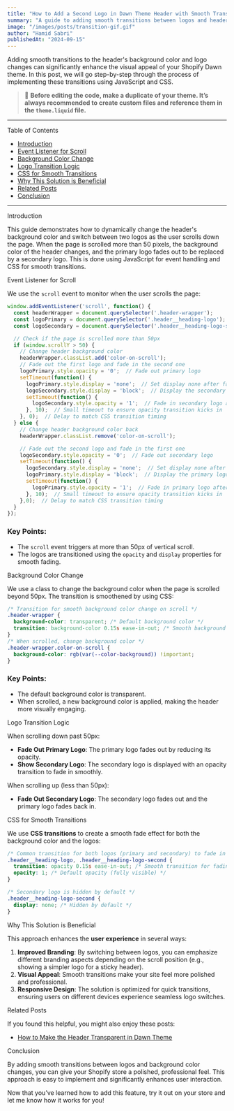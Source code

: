 ```yaml
---
title: "How to Add a Second Logo in Dawn Theme Header with Smooth Transitions"
summary: "A guide to adding smooth transitions between logos and header background color in Shopify's Dawn theme."
image: "/images/posts/transition-gif.gif"
author: "Hamid Sabri"
publishedAt: "2024-09-15"
---
```


Adding smooth transitions to the header's background color and logo changes can significantly enhance the visual appeal of your Shopify Dawn theme. In this post, we will go step-by-step through the process of implementing these transitions using JavaScript and CSS.

> 📘 **Before editing the code, make a duplicate of your theme. It’s always recommended to create custom files and reference them in the `theme.liquid` file.**

---

<HeadingWithId id="table-of-contents" as="h2">Table of Contents</HeadingWithId>

- [Introduction](#introduction)
- [Event Listener for Scroll](#event-listener-for-scroll)
- [Background Color Change](#background-color-change)
- [Logo Transition Logic](#logo-transition-logic)
- [CSS for Smooth Transitions](#css-for-smooth-transitions)
- [Why This Solution is Beneficial](#why-this-solution-is-beneficial)
- [Related Posts](#related-posts)
- [Conclusion](#conclusion)

---

<HeadingWithId id="introduction" as="h2">Introduction</HeadingWithId>

This guide demonstrates how to dynamically change the header's background color and switch between two logos as the user scrolls down the page. When the page is scrolled more than 50 pixels, the background color of the header changes, and the primary logo fades out to be replaced by a secondary logo. This is done using JavaScript for event handling and CSS for smooth transitions.

<HeadingWithId id="event-listener-for-scroll" as="h2">Event Listener for Scroll</HeadingWithId>

We use the `scroll` event to monitor when the user scrolls the page:

```javascript
window.addEventListener('scroll', function() {
  const headerWrapper = document.querySelector('.header-wrapper');
  const logoPrimary = document.querySelector('.header__heading-logo');
  const logoSecondary = document.querySelector('.header__heading-logo-second');

  // Check if the page is scrolled more than 50px
  if (window.scrollY > 50) {
    // Change header background color
    headerWrapper.classList.add('color-on-scroll');
    // Fade out the first logo and fade in the second one
    logoPrimary.style.opacity = '0';  // Fade out primary logo
    setTimeout(function() {
      logoPrimary.style.display = 'none';  // Set display none after fading out
      logoSecondary.style.display = 'block';  // Display the secondary logo
      setTimeout(function() {
        logoSecondary.style.opacity = '1';  // Fade in secondary logo after display change
      }, 10);  // Small timeout to ensure opacity transition kicks in
    }, 0);  // Delay to match CSS transition timing
  } else {
    // Change header background color back
    headerWrapper.classList.remove('color-on-scroll');

    // Fade out the second logo and fade in the first one
    logoSecondary.style.opacity = '0';  // Fade out secondary logo
    setTimeout(function() {
      logoSecondary.style.display = 'none';  // Set display none after fading out
      logoPrimary.style.display = 'block';  // Display the primary logo
      setTimeout(function() {
        logoPrimary.style.opacity = '1';  // Fade in primary logo after display change
      }, 10);  // Small timeout to ensure opacity transition kicks in
    },0);  // Delay to match CSS transition timing
  }
});
```

### Key Points:
- The `scroll` event triggers at more than 50px of vertical scroll.
- The logos are transitioned using the `opacity` and `display` properties for smooth fading.

<HeadingWithId id="background-color-change" as="h2">Background Color Change</HeadingWithId>

We use a class to change the background color when the page is scrolled beyond 50px. The transition is smoothened by using CSS:

```css
/* Transition for smooth background color change on scroll */
.header-wrapper {
  background-color: transparent; /* Default background color */
  transition: background-color 0.15s ease-in-out; /* Smooth background color transition */
}
/* When scrolled, change background color */
.header-wrapper.color-on-scroll {
  background-color: rgb(var(--color-background)) !important;
}
```

### Key Points:
- The default background color is transparent.
- When scrolled, a new background color is applied, making the header more visually engaging.

<HeadingWithId id="logo-transition-logic" as="h2">Logo Transition Logic</HeadingWithId>

When scrolling down past 50px:
- **Fade Out Primary Logo**: The primary logo fades out by reducing its opacity.
- **Show Secondary Logo**: The secondary logo is displayed with an opacity transition to fade in smoothly.

When scrolling up (less than 50px):
- **Fade Out Secondary Logo**: The secondary logo fades out and the primary logo fades back in.


<HeadingWithId id="css-for-smooth-transitions" as="h2">CSS for Smooth Transitions</HeadingWithId>

We use **CSS transitions** to create a smooth fade effect for both the background color and the logos:

```css
/* Common transition for both logos (primary and secondary) to fade in and out */
.header__heading-logo, .header__heading-logo-second {
  transition: opacity 0.15s ease-in-out; /* Smooth transition for fading in/out */
  opacity: 1; /* Default opacity (fully visible) */
}

/* Secondary logo is hidden by default */
.header__heading-logo-second {
  display: none; /* Hidden by default */
}
```

<HeadingWithId id="why-this-solution-is-beneficial" as="h2">Why This Solution is Beneficial</HeadingWithId>

This approach enhances the **user experience** in several ways:
1. **Improved Branding**: By switching between logos, you can emphasize different branding aspects depending on the scroll position (e.g., showing a simpler logo for a sticky header).
2. **Visual Appeal**: Smooth transitions make your site feel more polished and professional.
3. **Responsive Design**: The solution is optimized for quick transitions, ensuring users on different devices experience seamless logo switches.

<HeadingWithId id="related-posts" as="h2">Related Posts</HeadingWithId>

If you found this helpful, you might also enjoy these posts:
- [How to Make the Header Transparent in Dawn Theme](/posts/transparent-header)

<HeadingWithId id="conclusion" as="h2">Conclusion</HeadingWithId>

By adding smooth transitions between logos and background color changes, you can give your Shopify store a polished, professional feel. This approach is easy to implement and significantly enhances user interaction.

Now that you’ve learned how to add this feature, try it out on your store and let me know how it works for you!
